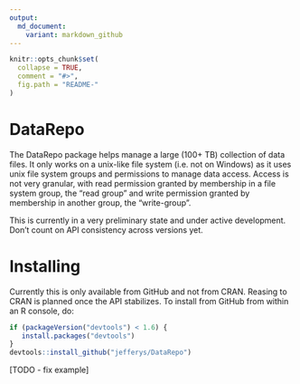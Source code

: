 ```yaml
---
output:
  md_document:
    variant: markdown_github
---
```


<!-- README.md is generated from README.Rmd. Please edit that file -->

```r
knitr::opts_chunk$set(
  collapse = TRUE,
  comment = "#>",
  fig.path = "README-"
)
```

# DataRepo

The DataRepo package helps manage a large (100+ TB) collection of data files. It
only works on a unix-like file system (i.e. not on Windows) as it uses unix file
system groups and permissions to manage data access. Access is not very
granular, with read permission granted by membership in a file system group, the
"read group" and write permission granted by membership in another group, the
"write-group".

This is currently in a very preliminary state and under active development.
Don't count on API consistency across versions yet.

# Installing

Currently this is only available from GitHub and not from CRAN. Reasing to CRAN
is planned once the API stabilizes. To install from GitHub from within an R
console, do:

```R
if (packageVersion("devtools") < 1.6) {
   install.packages("devtools")
}
devtools::install_github("jefferys/DataRepo")
```

[TODO - fix example]
